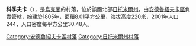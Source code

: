 {{coord|49|58|9|N|28|57|27|E|scale:30000|display=title}}

'''科季夫卡'''（{{lang-uk|Котівка}}），是[[烏克蘭|烏克蘭]]的村落，位於該國北部[[日托米爾州|日托米爾州]]，由[[安德魯紹夫卡區|安德魯紹夫卡區]]負責管轄，始建於1805年，面積8.01平方公里，海拔高度220米，2001年人口244，人口密度每平方公里30.48人。

{{DEFAULTSORT:Котівка}}
[[Category:安德魯紹夫卡區村落|Category:安德魯紹夫卡區村落]]
[[Category:日托米爾州村落|Category:日托米爾州村落]]


{{Zhytomyr-geo-stub}}